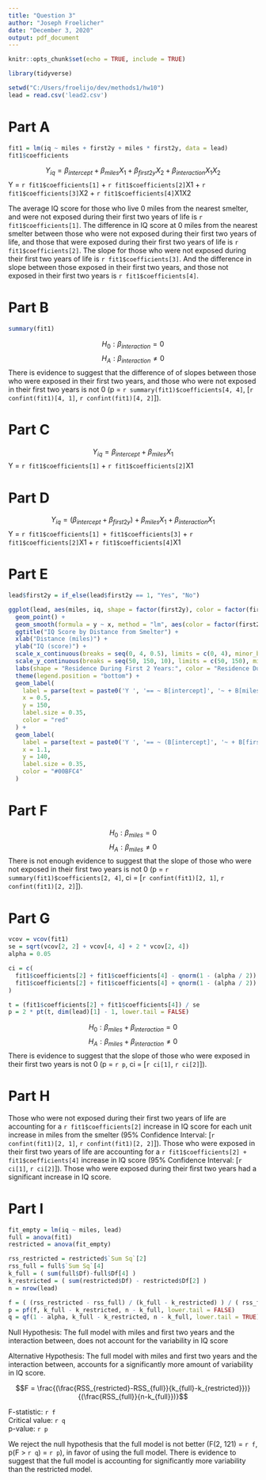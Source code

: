 ```yaml
---
title: "Question 3"
author: "Joseph Froelicher"
date: "December 3, 2020"
output: pdf_document
---
```


```r
knitr::opts_chunk$set(echo = TRUE, include = TRUE)

library(tidyverse)

setwd("C:/Users/froelijo/dev/methods1/hw10")
lead = read.csv('lead2.csv')
```

# Part A
```r
fit1 = lm(iq ~ miles + first2y + miles * first2y, data = lead)
fit1$coefficients
```
$$Y_{iq} = \beta_{intercept} + \beta_{miles}X_1 + \beta_{first2y}X_2 + \beta_{interaction}X_1X_2$$
\center Y = `r fit1$coefficients[1]` + `r fit1$coefficients[2]`X1 + `r fit1$coefficients[3]`X2 + `r fit1$coefficients[4]`X1X2

\flushleft
The average IQ score for those who live 0 miles from the nearest smelter, and were not exposed during their first two years of life is `r fit1$coefficients[1]`. The difference in IQ score at 0 miles from the nearest smelter between those who were not exposed during their first two years of life, and those that were exposed during their first two years of life is `r fit1$coefficients[2]`. The slope for those who were not exposed during their first two years of life is `r fit1$coefficients[3]`. And the difference in slope between those exposed in their first two years, and those not exposed in their first two years is `r fit1$coefficients[4]`.
\newline
  
# Part B
```r
summary(fit1)
```
$$H_0: \beta_{interaction} = 0$$
$$H_A: \beta_{interaction} \neq 0$$
There is evidence to suggest that the difference of of slopes between those who were exposed in their first two years, and those who were not exposed in their first two years is not 0 (p = `r summary(fit1)$coefficients[4, 4]`, [`r confint(fit1)[4, 1]`, `r confint(fit1)[4, 2]`]).
\newline

# Part C
$$Y_{iq} = \beta_{intercept} + \beta_{miles}X_1$$
\center Y = `r fit1$coefficients[1]` + `r fit1$coefficients[2]`X1
\flushleft

# Part D
$$Y_{iq} = (\beta_{intercept} + \beta_{first2y}) + \beta_{miles}X_1 + \beta_{interaction}X_1$$
\center Y = `r fit1$coefficients[1] + fit1$coefficients[3]` + `r fit1$coefficients[2]`X1 + `r fit1$coefficients[4]`X1
\flushleft

# Part E
```r
lead$first2y = if_else(lead$first2y == 1, "Yes", "No")

ggplot(lead, aes(miles, iq, shape = factor(first2y), color = factor(first2y))) +
  geom_point() +
  geom_smooth(formula = y ~ x, method = "lm", aes(color = factor(first2y))) +
  ggtitle("IQ Score by Distance from Smelter") +
  xlab("Distance (miles)") +
  ylab("IQ (score)") +
  scale_x_continuous(breaks = seq(0, 4, 0.5), limits = c(0, 4), minor_breaks = FALSE) +
  scale_y_continuous(breaks = seq(50, 150, 10), limits = c(50, 150), minor_breaks = FALSE) +
  labs(shape = "Residence During First 2 Years:", color = "Residence During First 2 Years:") +
  theme(legend.position = "bottom") +
  geom_label(
    label = parse(text = paste0('Y ', '== ~ B[intercept]', '~ + B[miles]', '~ X[1]')), 
    x = 0.5,
    y = 150,
    label.size = 0.35,
    color = "red"
  ) +
  geom_label(
    label = parse(text = paste0('Y ', '== ~ (B[intercept]', '~ + B[first2y])', '~ + B[miles]', '~ X[1]', '~ + B[interaction]', '~ X[2]')),
    x = 1.1,
    y = 140,
    label.size = 0.35,
    color = "#00BFC4"
  )
```

# Part F
$$H_0: \beta_{miles} = 0$$
$$H_A: \beta_{miles} \neq 0$$
There is not enough evidence to suggest that the slope of those who were not exposed in their first two years is not 0 (p = `r summary(fit1)$coefficients[2, 4]`, ci = [`r confint(fit1)[2, 1]`, `r confint(fit1)[2, 2]`]).
\newline

# Part G
```r
vcov = vcov(fit1)
se = sqrt(vcov[2, 2] + vcov[4, 4] + 2 * vcov[2, 4])
alpha = 0.05

ci = c(
  fit1$coefficients[2] + fit1$coefficients[4] - qnorm(1 - (alpha / 2)) * se,
  fit1$coefficients[2] + fit1$coefficients[4] + qnorm(1 - (alpha / 2)) * se
)

t = (fit1$coefficients[2] + fit1$coefficients[4]) / se
p = 2 * pt(t, dim(lead)[1] - 1, lower.tail = FALSE)
```
  
$$H_0: \beta_{miles} + \beta_{interaction} = 0$$
$$H_A: \beta_{miles} + \beta_{interaction} \neq 0$$
There is evidence to suggest that the slope of those who were exposed in their first two years is not 0 (p = `r p`, ci = [`r ci[1]`, `r ci[2]`]).
\newline

# Part H
Those who were not exposed during their first two years of life are accounting for a `r fit1$coefficients[2]` increase in IQ score for each unit increase in miles from the smelter (95% Confidence Interval: [`r confint(fit1)[2, 1]`, `r confint(fit1)[2, 2]`]). Those who were exposed in their first two years of life are accounting for a `r fit1$coefficients[2] + fit1$coefficients[4]` increase in IQ score (95% Confidence Interval: [`r ci[1]`, `r ci[2]`]). Those who were exposed during their first two years had a significant increase in IQ score.

# Part I
```r
fit_empty = lm(iq ~ miles, lead)
full = anova(fit1)
restricted = anova(fit_empty)

rss_restricted = restricted$`Sum Sq`[2]
rss_full = full$`Sum Sq`[4]
k_full = ( sum(full$Df)-full$Df[4] )
k_restricted = ( sum(restricted$Df) - restricted$Df[2] )
n = nrow(lead)

f = ( (rss_restricted - rss_full) / (k_full - k_restricted) ) / ( rss_full / (n - k_full) )
p = pf(f, k_full - k_restricted, n - k_full, lower.tail = FALSE)
q = qf(1 - alpha, k_full - k_restricted, n - k_full, lower.tail = TRUE)
```
  
Null Hypothesis: The full model with miles and first two years and the interaction between, does not account for the variability in IQ score
  
Alternative Hypothesis: The full model with miles and first two years and the interaction between, accounts for a significantly more amount of variability in IQ score.

$$F = \frac{(\frac{RSS_{restricted}-RSS_{full}}{k_{full}-k_{restricted}})}{(\frac{RSS_{full}}{n-k_{full}})}$$

F-statistic: `r f`  
Critical value: `r q`  
p-value: `r p`  

We reject the null hypothesis that the full model is not better (F(2, 121) = `r f`, p(F > `r q`) = `r p`), in favor of using the full model. There is evidence to suggest that the full model is accounting for significantly more variability than the restricted model.